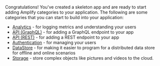 Congratulations!  You've created a skeleton app and are ready to start adding Amplify categories to your application.  The following are some categories that you can start to build into your application:

* [Analytics](/gen1/[platform]/prev/build-a-backend/more-features/analytics/set-up-analytics/) - for logging metrics and understanding your users
* [API (GraphQL)](/gen1/[platform]/prev/build-a-backend/graphqlapi/set-up-graphql-api/) - for adding a GraphQL endpoint to your app
* [API (REST)](/gen1/[platform]/prev/build-a-backend/restapi/set-up-rest-api/) - for adding a REST endpoint to your app
* [Authentication](/gen1/[platform]/prev/build-a-backend/auth/set-up-auth/) - for managing your users
* [DataStore](/gen1/[platform]/prev/build-a-backend/more-features/datastore/set-up-datastore/) - for making it easier to program for a distributed data store for offline and online scenarios
* [Storage](/gen1/[platform]/prev/build-a-backend/storage/set-up-storage/) - store complex objects like pictures and videos to the cloud.
